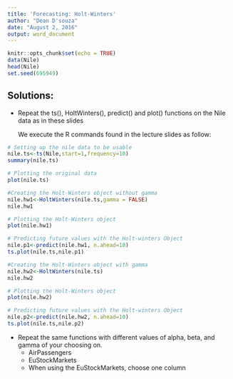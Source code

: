 ```yaml
---
title: 'Forecasting: Holt-Winters'
author: "Dean D'souza"
date: "August 2, 2016"
output: word_document
---
```


```r
knitr::opts_chunk$set(echo = TRUE)
data(Nile)
head(Nile)
set.seed(695949)
```

## Solutions:

* Repeat the ts(), HoltWinters(), predict() and plot() functions on the Nile data as in these slides  
  
  We execute the R commands found in the lecture slides as follow:  
  
```r
# Setting up the nile data to be usable
nile.ts<-ts(Nile,start=1,frequency=10)
summary(nile.ts)

# Plotting the original data
plot(nile.ts)

#Creating the Holt-Winters object without gamma
nile.hw1<-HoltWinters(nile.ts,gamma = FALSE)
nile.hw1

# Plotting the Holt-Winters object
plot(nile.hw1)

# Predicting future values with the Holt-winters Object
nile.p1<-predict(nile.hw1, n.ahead=10)
ts.plot(nile.ts,nile.p1)

#Creating the Holt-Winters object with gamma
nile.hw2<-HoltWinters(nile.ts)
nile.hw2

# Plotting the Holt-Winters object
plot(nile.hw2)

# Predicting future values with the Holt-winters Object
nile.p2<-predict(nile.hw2, n.ahead=10)
ts.plot(nile.ts,nile.p2)
```  

* Repeat the same functions with different values of alpha, beta, and gamma of your choosing on.  
  + AirPassengers  
  + EuStockMarkets  
  + When using the EuStockMarkets, choose one column  

```r

```  

